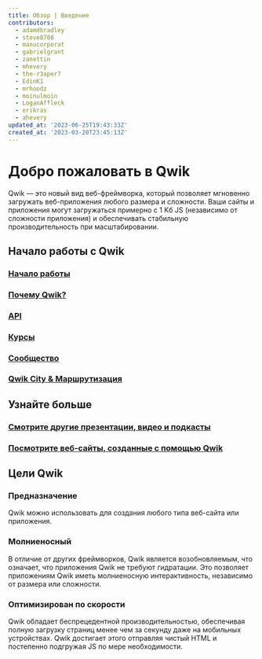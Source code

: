 ```yaml
---
title: Обзор | Введение
contributors:
  - adamdbradley
  - steve8708
  - manucorporat
  - gabrielgrant
  - zanettin
  - mhevery
  - the-r3aper7
  - EdinK1
  - mrhoodz
  - moinulmoin
  - LoganAffleck
  - erikras
  - ahevery
updated_at: '2023-06-25T19:43:33Z'
created_at: '2023-03-20T23:45:13Z'
---
```



# Добро пожаловать в Qwik

Qwik — это новый вид веб-фреймворка, который позволяет мгновенно загружать веб-приложения любого размера и сложности. Ваши сайты и приложения могут загружаться примерно с 1 Kб JS (независимо от сложности приложения) и обеспечивать стабильную производительность при масштабировании.

## Начало работы с Qwik

<div class="card-grid">
  <a class="card card-center" href="./getting-started/">
    <ImgGettingStartedRocket class="intro-icon" style="margin-bottom:-7px"/>
    <h3>Начало работы</h3>
  </a>
  <a class="card card-center" href="./concepts/think-qwik/">
    <ImgWhyQwikLogo class="intro-icon" />
    <h3>Почему Qwik?</h3>
  </a>
  <a class="card card-center" href="./components/overview/">
    <ImgApiServer class="intro-icon" style="margin-bottom:15px"/>
    <h3>API</h3>
  </a>
  <a class="card card-center" href="/ecosystem/#courses">
    <ImgCoursesBook class="intro-icon" style="margin-bottom:15px"/>
    <h3>Курсы</h3>
  </a>
  <a class="card card-center" href="https://qwik.builder.io/chat">
     <ImgCommunityChat class="intro-icon" />
    <h3>Сообщество</h3>
  </a>
  <a class="card card-center" href="/docs/qwikcity/">
    <ImgQwikcityAndRouting class="intro-icon" />
    <h3>Qwik City & Маршрутизация</h3>
  </a>
</div>

## Узнайте больше

<div class="card-grid">
  <a class="card card-center" href="/media/">
    <ImgSeeMoreMedia class="intro-icon" />
    <h3>Смотрите другие презентации, видео и подкасты</h3>
  </a>
  <a class="card card-center" href="/showcase/">
    <ImgShowcase class="intro-icon" />
    <h3>Посмотрите веб-сайты, созданные с помощью Qwik</h3>
  </a>
</div>

## Цели Qwik

<div class="card-grid">
  <div class="card">
    <h3>Предназначение</h3>
    <p>Qwik можно использовать для создания любого типа веб-сайта или приложения.</p>
  </div>
  <div class="card">
    <h3>Молниеносный</h3>
    <p>В отличие от других фреймворков, Qwik является возобновляемым, что означает, что приложения Qwik не требуют гидратации. Это позволяет приложениям Qwik иметь молниеносную интерактивность, независимо от размера или сложности.</p>
  </div>
  <div class="card">
    <h3>Оптимизирован по скорости</h3>
    <p>Qwik обладает беспрецедентной производительностью, обеспечивая полную загрузку страниц менее чем за секунду даже на мобильных устройствах. Qwik достигает этого отправляя чистый HTML и постепенно подгружая JS по мере необходимости.</p>
  </div>
</div>
